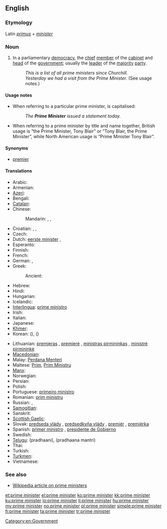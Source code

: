 ==English==

===Etymology===
Latin ''[[primus]]'' + ''[[minister]]''

===Noun===
{{en-noun|sg=[[prime]] [[minister]]}}

# In a parliamentary [[democracy]], the [[chief]] [[member]] of the [[cabinet]] and [[head]] of the [[government]]; usually the [[leader]] of the [[majority]] [[party]].
#: ''This is a list of all prime ministers since Churchill.''
#: ''Yesterday we had a visit from the Prime Minister.'' (See usage notes.)

====Usage notes====
* When referring to a particular prime minister, {{term||prime minister|lang=en}} is capitalised:
*: ''The '''Prime Minister''' issued a statement today.''
* When referring to a prime minister by title and name together, British usage is “the Prime Minister, Tony Blair” or “Tony Blair, the Prime Minister”, while North American usage is “Prime Minister Tony Blair”.

====Synonyms====
* [[premier]]

====Translations====
{{trans-top|chief member of the cabinet and head of the government}}
* Arabic: {{t-|ar|رئيس الوزراء|m|tr=ra'iis al-wuzaraa'}}
* Armenian: {{t-|hy|վարչապետ|tr=varčapet}}
* [[Azeri]]: {{t|az|baş nazir|xs=Azeri}}
* Bengali: {{t-|bn|প্রধানমন্ত্রী|tr=prôdhanmôntri|sc=Beng|xs=Bengali}}
* [[Catalan]]: {{t|ca|primer ministre|m}}
* Chinese:
*: Mandarin: {{t|cmn|總理|sc=Hani}}, {{t|cmn|总理|tr=zǒnglǐ|sc=Hani}}, {{t-|cmn|首相|tr=shǒuxiàng|sc=Hani}}
* Croatian: {{t|hr|premijer|m}}, {{t|hr|premijerka|f}}, {{t|hr|premijeri|p}}
* Czech: {{t-|cs|premiér|m}}
* Dutch: [[eerste minister]] {{m}}, {{t|nl|premier|m}}
* Esperanto: {{t|eo|ĉefministro}}
* Finnish: {{t+|fi|pääministeri}}
* French: {{t+|fr|premier ministre|m}}
* German: {{t+|de|Premierminister|m}}, {{t+|de|Premierministerin|f}}
* Greek: {{t+|el|πρωθυπουργός|m|tr=prothypourgós}}
*: Ancient: {{tø|grc|τριστάτης|m|tr=tristátis|sc=polytonic}}
* Hebrew: {{t+|he|ראש ממשלה|m|alt=רֹאשׁ־מֶמְשָׁלָה|tr=rosh-memshalá}}
* Hindi: {{t|hi|प्रधानमंत्री|tr=pradhānamantrī|xs=Hindi}}
* Hungarian: {{t+|hu|miniszterelnök}}
* Icelandic: {{t-|is|forsætisráðherra|m}}
* [[Interlingua]]: [[prime ministro]]
* Irish: {{t|ga|príomh-aire|m|xs=Irish}}
* Italian: {{t-|it|primo ministro|m}}
* Japanese: {{t+|ja|首相|tr=しゅしょう, shushō}}
* [[Khmer]]: {{t|km|នាយករដ្ឋមន្ត្រី|sc=Khmr|tr=nieyʊək roat mʊəntrəy}}
* Korean: {{t+|ko|총리|tr=chongli|sc=Hang}} ({{t|ko|總理|sc=Hani}}), {{t|ko|수상|tr=susang|sc=Hang}} ({{t+|ko|首相|sc=Hani}})
{{trans-mid}}
* Lithuanian: [[premjeras]] {{m}}, [[premjerė]] {{f}}, [[ministras pirmininkas]] {{m}}, [[ministrė pirmininkė]] {{f}}
* [[Macedonian]]: {{t|mk|премиер|m|tr=premiér}}
* Malay: [[Perdana Menteri]]
* Maltese: [[Prim]], [[Prim Ministru]]
* [[Manx]]: {{t|gv|ard-vinishter|m}}
* Norwegian: {{t+|no|statsminister|m}}
* Persian: {{t|fa|نخست وزیر|tr=noxost vazir|xs=Persian}}
* Polish: {{t+|pl|premier|m}}
* Portuguese: [[primeiro ministro]] {{m}}
* Romanian: [[prim ministru]]
* Russian: {{t+|ru|премьер-министр|m|tr=prem'jér-minístr}}, {{qualifier|abbreviated}} {{t|ru|премьер|m|tr=prem'jér}}
* [[Samogitian]]: {{tø|sgs|mėnėstros pėrmėninks|m}}
* Sanskrit: {{t|sa|प्रधानमन्त्रिन्|tr=pradhānamantrin|xs=Sanskrit}}
* [[Scottish Gaelic]]: {{t|gd|prìomhair|m|xs=Scottish Gaelic}}
* Slovak: [[predseda vlády]] {{m}}, [[predsedkyňa vlády]] {{f}}, [[premiér]] {{m}}, [[premiérka]] {{f}}
* Spanish: [[primer ministro]] {{m}}, [[presidente de Gobierno]] {{m}}
* Swedish: {{t+|sv|premiärminister|c}}
* [[Telugu]]: {{t|te|ప్రధాని}} (pradhaani), {{t|te|ప్రధాన మంత్రి}} (pradhaana mantri)
* Thai: {{t|th|นายกรัฐมนตรี|tr=naa-yók rát-tà mon-dtree}}
* Turkish: {{t|tr|başbakan}}
* [[Turkmen]]: {{t|tk|premýer ministr|xs=Turkmen}}
* Vietnamese: {{t|vi|thủ tướng|xs=Vietnamese}}
{{trans-bottom}}

===See also===
* [[w:prime minister|Wikipedia article on prime ministers]]

[[Category:en:Government]]

[[et:prime minister]]
[[el:prime minister]]
[[ko:prime minister]]
[[kk:prime minister]]
[[ku:prime minister]]
[[lo:prime minister]]
[[li:prime minister]]
[[hu:prime minister]]
[[my:prime minister]]
[[no:prime minister]]
[[pl:prime minister]]
[[simple:prime minister]]
[[fi:prime minister]]
[[ta:prime minister]]
[[tr:prime minister]]